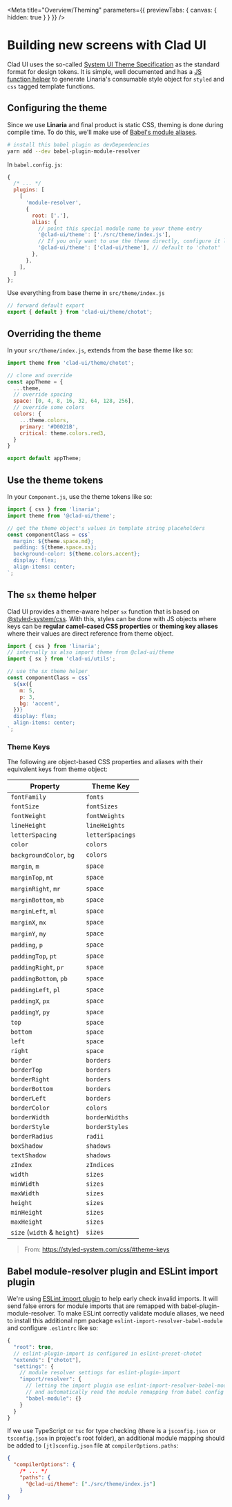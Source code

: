 
<Meta title="Overview/Theming" parameters={{ previewTabs: { canvas: { hidden: true } } }} />

# Building new screens with Clad UI

Clad UI uses the so-called [System UI Theme Specification](https://system-ui.com/theme/) as the standard format for design tokens. It is simple, well documented and has a [JS function helper](https://styled-system.com/css) to generate Linaria's consumable style object for `styled` and `css` tagged template functions.

## Configuring the theme

Since we use **Linaria** and final product is static CSS, theming is done during compile time. To do this, we'll make use of [Babel's module aliases](https://github.com/tleunen/babel-plugin-module-resolver).

```bash
# install this babel plugin as devDependencies
yarn add --dev babel-plugin-module-resolver
```

In `babel.config.js`:

```js
{
  /* ... */
  plugins: [
    [
      'module-resolver',
      {
        root: ['.'],
        alias: {
          // point this special module name to your theme entry
          '@clad-ui/theme': ['./src/theme/index.js'],
          // If you only want to use the theme directly, configure it like so
          '@clad-ui/theme': ['clad-ui/theme'], // default to 'chotot'
        },
      },
    ],
  ]
};
```

Use everything from base theme in `src/theme/index.js`

```js
// forward default export
export { default } from 'clad-ui/theme/chotot';
```

## Overriding the theme

In your `src/theme/index.js`, extends from the base theme like so:

```js
import theme from 'clad-ui/theme/chotot';

// clone and override
const appTheme = {
  ...theme,
  // override spacing
  space: [0, 4, 8, 16, 32, 64, 128, 256],
  // override some colors
  colors: {
    ...theme.colors,
    primary: '#D0021B',
    critical: theme.colors.red3,
  }
}

export default appTheme;
```

## Use the theme tokens

In your `Component.js`, use the theme tokens like so:

```js
import { css } from 'linaria';
import theme from '@clad-ui/theme';

// get the theme object's values in template string placeholders
const componentClass = css`
  margin: ${theme.space.md};
  padding: ${theme.space.xs};
  background-color: ${theme.colors.accent};
  display: flex;
  align-items: center;
`;
```

## The `sx` theme helper

Clad UI provides a theme-aware helper `sx` function that is based on [@styled-system/css](https://styled-system.com/css/). With this, styles can be done with JS objects where keys can be **regular camel-cased CSS properties** or **theming key aliases** where their values are direct reference from theme object.


```js
import { css } from 'linaria';
// internally sx also import theme from @clad-ui/theme
import { sx } from 'clad-ui/utils';

// use the sx theme helper
const componentClass = css`
  ${sx({
    m: 5,
    p: 3,
    bg: 'accent',
  })}
  display: flex;
  align-items: center;
`;
```

### Theme Keys

The following are object-based CSS properties and aliases with their equivalent keys from theme object:

Property  | Theme Key
---|---
`fontFamily` | `fonts`
`fontSize` | `fontSizes`
`fontWeight` | `fontWeights`
`lineHeight` | `lineHeights`
`letterSpacing` | `letterSpacings`
`color` | `colors`
`backgroundColor`, `bg` | `colors`
`margin`, `m` | `space`
`marginTop`, `mt` | `space`
`marginRight`, `mr` | `space`
`marginBottom`, `mb` | `space`
`marginLeft`, `ml` | `space`
`marginX`, `mx` | `space`
`marginY`, `my` | `space`
`padding`, `p` | `space`
`paddingTop`, `pt` | `space`
`paddingRight`, `pr` | `space`
`paddingBottom`, `pb` | `space`
`paddingLeft`, `pl` | `space`
`paddingX`, `px` | `space`
`paddingY`, `py` | `space`
`top` | `space`
`bottom` | `space`
`left` | `space`
`right` | `space`
`border` | `borders`
`borderTop` | `borders`
`borderRight` | `borders`
`borderBottom` | `borders`
`borderLeft` | `borders`
`borderColor` | `colors`
`borderWidth` | `borderWidths`
`borderStyle` | `borderStyles`
`borderRadius` | `radii`
`boxShadow` | `shadows`
`textShadow` | `shadows`
`zIndex` | `zIndices`
`width` | `sizes`
`minWidth` | `sizes`
`maxWidth` | `sizes`
`height` | `sizes`
`minHeight` | `sizes`
`maxHeight` | `sizes`
`size` (`width` & `height`) | `sizes`

> From: https://styled-system.com/css/#theme-keys

## Babel module-resolver plugin and ESLint import plugin

We're using [ESLint import plugin](https://github.com/benmosher/eslint-plugin-import) to help early check invalid imports. It will send false errors for module imports that are remapped with babel-plugin-module-resolver. To make ESLint correctly validate module aliases, we need to install this additional npm package `eslint-import-resolver-babel-module` and configure `.eslintrc` like so:

```js
{
  "root": true,
  // eslint-plugin-import is configured in eslint-preset-chotot
  "extends": ["chotot"],
  "settings": {
    // module resolver settings for eslint-plugin-import
    "import/resolver": {
      // letting the import plugin use eslint-import-resolver-babel-module
      // and automatically read the module remapping from babel config
      "babel-module": {}
    }
  }
}
```

If we use TypeScript or `tsc` for type checking (there is a `jsconfig.json` or `tsconfig.json` in project's root folder), an additional module mapping should be added to `[jt]sconfig.json` file at `compilerOptions.paths`:

```json
{
  "compilerOptions": {
    /* ... */
    "paths": {
      "@clad-ui/theme": ["./src/theme/index.js"]
    }
}
```
